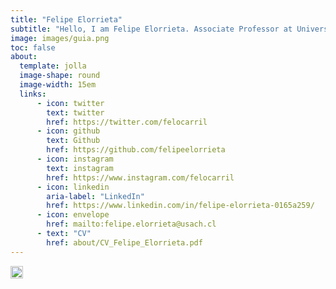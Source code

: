 ```yaml
---
title: "Felipe Elorrieta"
subtitle: "Hello, I am Felipe Elorrieta. Associate Professor at Universidad de Santiago de Chile"
image: images/guia.png  
toc: false
about: 
  template: jolla
  image-shape: round
  image-width: 15em
  links:
      - icon: twitter
        text: twitter
        href: https://twitter.com/felocarril
      - icon: github
        text: Github
        href: https://github.com/felipeelorrieta
      - icon: instagram
        text: instagram
        href: https://www.instagram.com/felocarril
      - icon: linkedin
        aria-label: "LinkedIn"
        href: https://www.linkedin.com/in/felipe-elorrieta-0165a259/
      - icon: envelope
        href: mailto:felipe.elorrieta@usach.cl
      - text: "CV"
        href: about/CV_Felipe_Elorrieta.pdf
---
```

<a href="index.qmd" class="language-switch"> <img src="spain.png" alt="spanish" width="20" height="20"/> </br> </a></a>